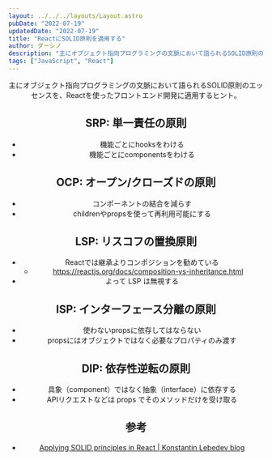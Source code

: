 ```yaml
---
layout: ../../../layouts/Layout.astro
pubDate: "2022-07-19"
updatedDate: "2022-07-19"
title: "ReactにSOLID原則を適用する"
author: ダーシノ
description: "主にオブジェクト指向プログラミングの文脈において語られるSOLID原則のエッセンスを、Reactを使ったフロントエンド開発に適用するヒント。"
tags: ["JavaScript", "React"]
---
```



<Header {...frontmatter} />

主にオブジェクト指向プログラミングの文脈において語られるSOLID原則のエッセンスを、Reactを使ったフロントエンド開発に適用するヒント。

## SRP: 単一責任の原則

- 機能ごとにhooksをわける
- 機能ごとにcomponentsをわける

## OCP: オープン/クローズドの原則

- コンポーネントの結合を減らす
- childrenやpropsを使って再利用可能にする

## LSP: リスコフの置換原則
- Reactでは継承よりコンポジションを勧めている
    - https://reactjs.org/docs/composition-vs-inheritance.html
- よって LSP は無視する

## ISP: インターフェース分離の原則
- 使わないpropsに依存してはならない
- propsにはオブジェクトではなく必要なプロパティのみ渡す

## DIP: 依存性逆転の原則
- 具象（component）ではなく抽象（interface）に依存する
- APIリクエストなどは props でそのメソッドだけを受け取る


## 参考

- [Applying SOLID principles in React \| Konstantin Lebedev blog](https://konstantinlebedev.com/solid-in-react/)
